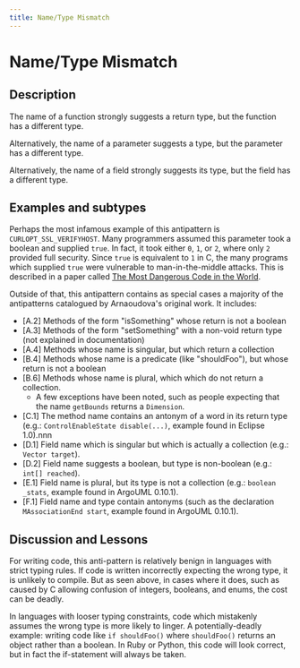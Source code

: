 ```yaml
---
title: Name/Type Mismatch
---
```


# Name/Type Mismatch

## Description

The name of a function strongly suggests a return type, but the function has a different type.

Alternatively, the name of a parameter suggests a type, but the parameter has a different type.

Alternatively, the name of a field strongly suggests its type, but the field has a different type.

## Examples and subtypes

Perhaps the most infamous example of this antipattern is `CURLOPT_SSL_VERIFYHOST`. Many programmers assumed this parameter took a boolean and supplied `true`. In fact, it took either `0`, `1`, or `2`, where only `2` provided full security. Since `true` is equivalent to `1` in C, the many programs which supplied `true` were vulnerable to man-in-the-middle attacks. This is described in a paper called [The Most Dangerous Code in the World](https://www.cs.utexas.edu/~shmat/shmat_ccs12.pdf).

Outside of that, this antipattern contains as special cases a majority of the antipatterns catalogued by Arnaoudova's original work. It includes:


* [A.2] Methods of the form "isSomething" whose return is not a boolean
* [A.3] Methods of the form "setSomething" with a non-void return type (not explained in documentation)
* [A.4] Methods whose name is singular, but which return a collection
* [B.4] Methods whose name is a predicate (like "shouldFoo"), but whose return is not a boolean
* [B.6] Methods whose name is plural, which which do not return a collection.
  * A few exceptions have been noted, such as people expecting that the name `getBounds` returns a `Dimension`.
* [C.1] The method name contains an antonym of a word in its return type (e.g.: `ControlEnableState disable(...)`, example found in Eclipse 1.0).nnn
* [D.1] Field name which is singular but which is actually a collection (e.g.: `Vector target`).
* [D.2] Field name suggests a boolean, but type is non-boolean (e.g.: `int[] reached`).
* [E.1] Field name is plural, but its type is not a collection (e.g.: `boolean _stats`, example found in ArgoUML 0.10.1).
* [F.1] Field name and type contain antonyms (such as the declaration `MAssociationEnd start`, example found in ArgoUML 0.10.1).

## Discussion and Lessons

For writing code, this anti-pattern is relatively benign in languages with strict typing rules. If code is written incorrectly expecting the wrong type, it is unlikely to compile. But as seen above, in cases where it does, such as caused by C allowing confusion of integers, booleans, and enums, the cost can be deadly.

In languages with looser typing constraints, code which mistakenly assumes the wrong type is more likely to linger. A potentially-deadly example: writing code like `if shouldFoo()` where `shouldFoo()` returns an object rather than a boolean. In Ruby or Python, this code will look correct, but in fact the if-statement will always be taken.
